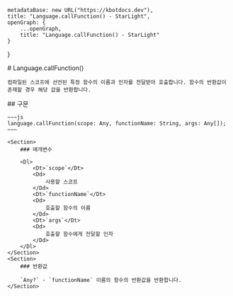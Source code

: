 
    metadataBase: new URL("https://kbotdocs.dev"),
    title: "Language.callFunction() - StarLight",
    openGraph: {
        ...openGraph,
        title: "Language.callFunction() - StarLight"
    }
}

<Section>
    # Language.callFunction()

    컴파일된 스코프에 선언된 특정 함수의 이름과 인자를 전달받아 호출합니다. 함수의 반환값이 존재할 경우 해당 값을 반환합니다.
</Section>
<Section>
    ## 구문

    ~~~js
    language.callFunction(scope: Any, functionName: String, args: Any[]);
    ~~~

    <Section>
        ### 매개변수

        <Dl>
            <Dt>`scope`</Dt>
            <Dd>
                사용할 스코프
            </Dd>
            <Dt>`functionName`</Dt>
            <Dd>
                호출할 함수의 이름
            </Dd>
            <Dt>`args`</Dt>
            <Dd>
                호출할 함수에게 전달할 인자
            </Dd>
        </Dl>
    </Section>
    <Section>
        ### 반환값

        `Any?` - `functionName` 이름의 함수의 반환값을 반환합니다.
    </Section>
</Section>